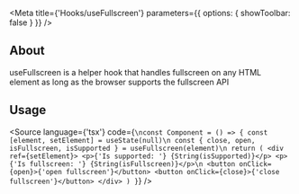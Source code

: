 
<Meta
    title={'Hooks/useFullscreen'}
    parameters={{
        options: {
            showToolbar: false
        }
    }}
/>

## About
useFullscreen is a helper hook that handles fullscreen on any HTML element as long as the browser supports the fullscreen API

## Usage
<Source
    language={'tsx'}
    code={`
\nconst Component = () => {
    const [element, setElement] = useState(null)\n
    const {
        close,
        open,
        isFullscreen,
        isSupported
    } = useFullscreen(element)\n
    return (
        <div ref={setElement}>
            <p>{'Is supported: '} {String(isSupported)}</p>
            <p>{'Is fullscreen: '} {String(isFullscreen)}</p>\n
            <button onClick={open}>{'open fullscreen'}</button>
            <button onClick={close}>{'close fullscreen'}</button>
        </div>
    )
}
`}
/>